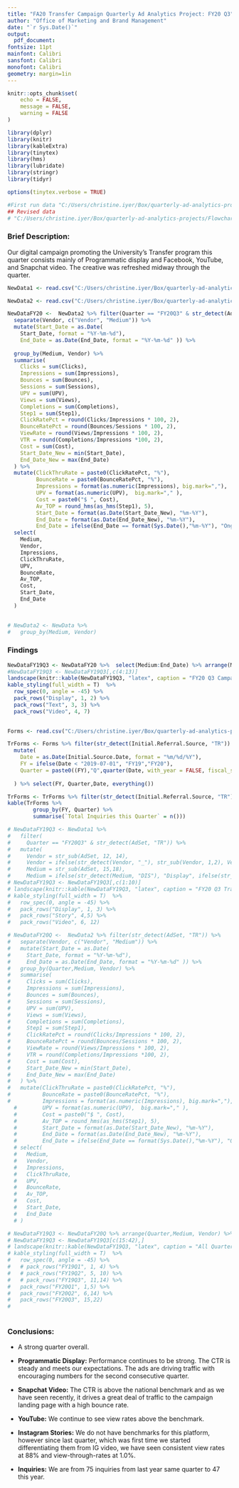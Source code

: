 ```yaml
---
title: "FA20 Transfer Campaign Quarterly Ad Analytics Project: FY20 Q3"
author: "Office of Marketing and Brand Management"
date: "`r Sys.Date()`"
output:
  pdf_document:
fontsize: 11pt
mainfont: Calibri
sansfont: Calibri
monofont: Calibri
geometry: margin=1in
---
```





```r
knitr::opts_chunk$set(
	echo = FALSE,
	message = FALSE,
	warning = FALSE
)
```

```r
library(dplyr)
library(knitr)
library(kableExtra)
library(tinytex)
library(hms)
library(lubridate)
library(stringr)
library(tidyr)
```


```r
options(tinytex.verbose = TRUE)
```

```r
#First run data "C:/Users/christine.iyer/Box/quarterly-ad-analytics-projects/FlowchartTransfer.csv" 
## Revised data
# "C:/Users/christine.iyer/Box/quarterly-ad-analytics-projects/FlowchartTransfer_V2.csv"
```

### Brief Description:

Our digital campaign promoting the University's Transfer program this quarter consists mainly of Programmatic display and Facebook, YouTube, and Snapchat video. The creative was refreshed midway through the quarter.

```r
NewData1 <- read.csv("C:/Users/christine.iyer/Box/quarterly-ad-analytics-projects/FlowchartTransfer.csv", header = T, stringsAsFactors = F)

NewData2 <- read.csv("C:/Users/christine.iyer/Box/quarterly-ad-analytics-projects/FlowchartTransfer_V2.csv", header = T, stringsAsFactors = F)
```


```r
NewDataFY20 <-  NewData2 %>% filter(Quarter == "FY20Q3" & str_detect(AdSet, "TR")) %>%  
  separate(Vendor, c("Vendor", "Medium")) %>% 
  mutate(Start_Date = as.Date(
    Start_Date, format = "%Y-%m-%d"), 
    End_Date = as.Date(End_Date, format = "%Y-%m-%d" )) %>% 
  
  group_by(Medium, Vendor) %>% 
  summarise(
    Clicks = sum(Clicks), 
    Impressions = sum(Impressions), 
    Bounces = sum(Bounces), 
    Sessions = sum(Sessions), 
    UPV = sum(UPV),
    Views = sum(Views),
    Completions = sum(Completions),
    Step1 = sum(Step1),
    ClickRatePct = round(Clicks/Impressions * 100, 2),
    BounceRatePct = round(Bounces/Sessions * 100, 2),
    ViewRate = round(Views/Impressions * 100, 2),
    VTR = round(Completions/Impressions *100, 2),
    Cost = sum(Cost),
    Start_Date_New = min(Start_Date),
    End_Date_New = max(End_Date)
  ) %>% 
  mutate(ClickThruRate = paste0(ClickRatePct, "%"),
         BounceRate = paste0(BounceRatePct, "%"),
         Impressions = format(as.numeric(Impressions), big.mark=","), 
         UPV = format(as.numeric(UPV),  big.mark="," ),
         Cost = paste0("$ ", Cost),
         Av_TOP = round_hms(as_hms(Step1), 5), 
         Start_Date = format(as.Date(Start_Date_New), "%m-%Y"), 
         End_Date = format(as.Date(End_Date_New), "%m-%Y"), 
         End_Date = ifelse(End_Date == format(Sys.Date(),"%m-%Y"), "Ongoing", End_Date)) %>% 
  select(
    Medium, 
    Vendor, 
    Impressions, 
    ClickThruRate, 
    UPV, 
    BounceRate, 
    Av_TOP, 
    Cost,
    Start_Date, 
    End_Date
  )
  
```


```r
# NewData2 <- NewData %>% 
#   group_by(Medium, Vendor)
```

### Findings

```r
NewDataFY19Q3 <- NewDataFY20 %>%  select(Medium:End_Date) %>% arrange(Medium, Vendor)
#NewDataFY19Q3 <- NewDataFY19Q3[,c(4:13)]
landscape(knitr::kable(NewDataFY19Q3, "latex", caption = "FY20 Q3 Campaign Review: Transfer Degree", booktabs = T))%>%
kable_styling(full_width = T)  %>%
  row_spec(0, angle = -45) %>%
  pack_rows("Display", 1, 2) %>%
  pack_rows("Text", 3, 3) %>%
  pack_rows("Video", 4, 7)
  
```




```r
Forms <- read.csv("C:/Users/christine.iyer/Box/quarterly-ad-analytics-projects/ThankYouFormCompletions.csv", header = T, stringsAsFactors = F)

TrForms <- Forms %>% filter(str_detect(Initial.Referral.Source, "TR")) %>% 
  mutate(
    Date = as.Date(Initial.Source.Date, format = "%m/%d/%Y"),
    FY = ifelse(Date < "2019-07-01", "FY19","FY20"), 
    Quarter = paste0((FY),"Q",quarter(Date, with_year = FALSE, fiscal_start = 7))
    
  ) %>% select(FY, Quarter,Date, everything())

TrForms <- TrForms %>% filter(str_detect(Initial.Referral.Source, "TR"), str_detect(Quarter, "3"))
kable(TrForms %>%  
        group_by(FY, Quarter) %>% 
        summarise(`Total Inquiries this Quarter` = n()))
```



```r
# NewDataFY19Q3 <- NewData1 %>% 
#   filter(
#     Quarter == "FY20Q3" & str_detect(AdSet, "TR")) %>% 
#   mutate(
#     Vendor = str_sub(AdSet, 12, 14),
#     Vendor = ifelse(str_detect(Vendor, "_"), str_sub(Vendor, 1,2), Vendor),
#     Medium = str_sub(AdSet, 15,18), 
#     Medium = ifelse(str_detect(Medium, "DIS"), "Display", ifelse(str_detect(Medium, "VI"), "Video", "Story"))) %>% select(Medium,Vendor,  Impressions, CTR, UPV, BR, Av_TOP, Cost, Start_Date, End_Date) %>% arrange(Medium, Vendor)
# NewDataFY19Q3 <- NewDataFY19Q3[,c(1:10)]
# landscape(knitr::kable(NewDataFY19Q3, "latex", caption = "FY20 Q3 Transfer Campaign", booktabs = T))%>%
# kable_styling(full_width = T)  %>%
#   row_spec(0, angle = -45) %>%
#   pack_rows("Display", 1, 3) %>%
#   pack_rows("Story", 4,5) %>%
#   pack_rows("Video", 6, 12)
```

```r
# NewDataFY20Q <-  NewData2 %>% filter(str_detect(AdSet, "TR")) %>%  
#   separate(Vendor, c("Vendor", "Medium")) %>% 
#   mutate(Start_Date = as.Date(
#     Start_Date, format = "%Y-%m-%d"), 
#     End_Date = as.Date(End_Date, format = "%Y-%m-%d" )) %>% 
#   group_by(Quarter,Medium, Vendor) %>% 
#   summarise(
#     Clicks = sum(Clicks), 
#     Impressions = sum(Impressions), 
#     Bounces = sum(Bounces), 
#     Sessions = sum(Sessions), 
#     UPV = sum(UPV),
#     Views = sum(Views),
#     Completions = sum(Completions),
#     Step1 = sum(Step1),
#     ClickRatePct = round(Clicks/Impressions * 100, 2),
#     BounceRatePct = round(Bounces/Sessions * 100, 2),
#     ViewRate = round(Views/Impressions * 100, 2),
#     VTR = round(Completions/Impressions *100, 2),
#     Cost = sum(Cost),
#     Start_Date_New = min(Start_Date),
#     End_Date_New = max(End_Date)
#   ) %>% 
#   mutate(ClickThruRate = paste0(ClickRatePct, "%"),
#          BounceRate = paste0(BounceRatePct, "%"),
#          Impressions = format(as.numeric(Impressions), big.mark=","), 
  #        UPV = format(as.numeric(UPV),  big.mark="," ),
  #        Cost = paste0("$ ", Cost),
  #        Av_TOP = round_hms(as_hms(Step1), 5), 
  #        Start_Date = format(as.Date(Start_Date_New), "%m-%Y"), 
  #        End_Date = format(as.Date(End_Date_New), "%m-%Y"), 
  #        End_Date = ifelse(End_Date == format(Sys.Date(),"%m-%Y"), "Ongoing", End_Date)) %>% 
  # select(
  #   Medium, 
  #   Vendor, 
  #   Impressions, 
  #   ClickThruRate, 
  #   UPV, 
  #   BounceRate, 
  #   Av_TOP, 
  #   Cost,
  #   Start_Date, 
  #   End_Date
  # )

```


```r


# NewDataFY19Q3 <- NewDataFY20Q %>% arrange(Quarter,Medium, Vendor) %>%  select(Medium:End_Date) 
# NewDataFY19Q3 <- NewDataFY19Q3[c(15:42),]
# landscape(knitr::kable(NewDataFY19Q3, "latex", caption = "All Quarters: Transfer Degree", booktabs = T)) %>%
# kable_styling(full_width = T)  %>%
#   row_spec(0, angle = -45) %>%
#   # pack_rows("FY19Q1", 1, 4) %>%
#   # pack_rows("FY19Q2", 5, 10) %>%
#   # pack_rows("FY19Q3", 11,14) %>% 
#   pack_rows("FY20Q1", 1,5) %>% 
#   pack_rows("FY20Q2", 6,14) %>%
#   pack_rows("FY20Q3", 15,22) 
#   
  
```

### Conclusions:

* A strong quarter overall.

* __Programmatic Display:__ Performance continues to be strong. The CTR is steady and meets our expectations. The ads are driving traffic with encouraging numbers for the second consecutive quarter.

* __Snapchat Video:__ The CTR is above the national benchmark and as we have seen recently, it drives a great deal of traffic to the campaign landing page with a high bounce rate.

* __YouTube:__ We continue to see view rates above the benchmark. 

* __Instagram Stories:__ We do not have benchmarks for this platform, however since last quarter, which was first time we started differentiating them from IG video, we have seen consistent view rates at 88%  and view-through-rates at 1.0%. 

* __Inquiries:__ We are \textcolor{red}{down}  from 75 inquiries from last year same quarter to 47 this year.



